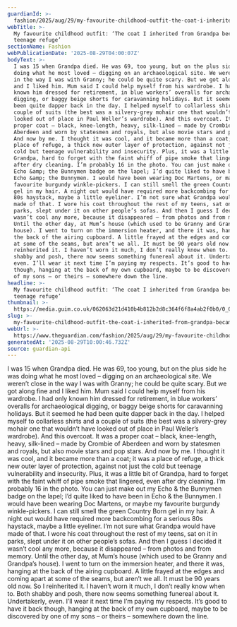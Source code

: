 ```yaml
---
guardianId: >-
  fashion/2025/aug/29/my-favourite-childhood-outfit-the-coat-i-inherited-from-grandpa-became-my-teenage-refuge
webTitle: >-
  My favourite childhood outfit: ‘The coat I inherited from Grandpa became my
  teenage refuge’
sectionName: Fashion
webPublicationDate: '2025-08-29T04:00:07Z'
bodyText: >-
  I was 15 when Grandpa died. He was 69, too young, but on the plus side he was
  doing what he most loved – digging on an archaeological site. We weren’t close
  in the way I was with Granny; he could be quite scary. But we got along fine
  and I liked him. Mum said I could help myself from his wardrobe. I had only
  known him dressed for retirement, in blue workers’ overalls for archaeological
  digging, or baggy beige shorts for caravanning holidays. But it seemed he had
  been quite dapper back in the day. I helped myself to collarless shirts and a
  couple of suits (the best was a silvery-grey mohair one that wouldn’t have
  looked out of place in Paul Weller’s wardrobe). And this overcoat. It was a
  proper coat – black, knee-length, heavy, silk-lined – made by Crombie of
  Aberdeen and worn by statesmen and royals, but also movie stars and pop stars.
  And now by me. I thought it was cool, and it became more than a coat; it was a
  place of refuge, a thick new outer layer of protection, against not just the
  cold but teenage vulnerability and insecurity. Plus, it was a little bit of
  Grandpa, hard to forget with the faint whiff of pipe smoke that lingered, even
  after dry cleaning. I’m probably 16 in the photo. You can just make out my
  Echo &amp; the Bunnymen badge on the lapel; I’d quite liked to have been in
  Echo &amp; the Bunnymen. I would have been wearing Doc Martens, or maybe my
  favourite burgundy winkle-pickers. I can still smell the green Country Born
  gel in my hair. A night out would have required more backcombing for a serious
  80s haystack, maybe a little eyeliner. I’m not sure what Grandpa would have
  made of that. I wore his coat throughout the rest of my teens, sat on it in
  parks, slept under it on other people’s sofas. And then I guess I decided it
  wasn’t cool any more, because it disappeared – from photos and from memory.
  Until the other day, at Mum’s house (which used to be Granny and Grandpa’s
  house). I went to turn on the immersion heater, and there it was, hanging at
  the back of the airing cupboard. A little frayed at the edges and coming apart
  at some of the seams, but aren’t we all. It must be 90 years old now. So I
  reinherited it. I haven’t worn it much, I don’t really know when to. Both
  shabby and posh, there now seems something funereal about it. Undertakerly,
  even. I’ll wear it next time I’m paying my respects. It’s good to have it back
  though, hanging at the back of my own cupboard, maybe to be discovered by one
  of my sons – or theirs – somewhere down the line.
headline: >-
  My favourite childhood outfit: ‘The coat I inherited from Grandpa became my
  teenage refuge’
thumbnail: >-
  https://media.guim.co.uk/062063d21d410b4b812b2d8c364f6f8a4ab2f0b0/0_0_3000_2400/500.jpg
slug: >-
  my-favourite-childhood-outfit-the-coat-i-inherited-from-grandpa-became-my-teenage-refuge
webUrl: >-
  https://www.theguardian.com/fashion/2025/aug/29/my-favourite-childhood-outfit-the-coat-i-inherited-from-grandpa-became-my-teenage-refuge
generatedAt: '2025-08-29T10:00:46.732Z'
source: guardian-api
---
```

I was 15 when Grandpa died. He was 69, too young, but on the plus side he was doing what he most loved – digging on an archaeological site. We weren’t close in the way I was with Granny; he could be quite scary. But we got along fine and I liked him. Mum said I could help myself from his wardrobe. I had only known him dressed for retirement, in blue workers’ overalls for archaeological digging, or baggy beige shorts for caravanning holidays. But it seemed he had been quite dapper back in the day. I helped myself to collarless shirts and a couple of suits (the best was a silvery-grey mohair one that wouldn’t have looked out of place in Paul Weller’s wardrobe). And this overcoat. It was a proper coat – black, knee-length, heavy, silk-lined – made by Crombie of Aberdeen and worn by statesmen and royals, but also movie stars and pop stars. And now by me. I thought it was cool, and it became more than a coat; it was a place of refuge, a thick new outer layer of protection, against not just the cold but teenage vulnerability and insecurity. Plus, it was a little bit of Grandpa, hard to forget with the faint whiff of pipe smoke that lingered, even after dry cleaning. I’m probably 16 in the photo. You can just make out my Echo &amp; the Bunnymen badge on the lapel; I’d quite liked to have been in Echo &amp; the Bunnymen. I would have been wearing Doc Martens, or maybe my favourite burgundy winkle-pickers. I can still smell the green Country Born gel in my hair. A night out would have required more backcombing for a serious 80s haystack, maybe a little eyeliner. I’m not sure what Grandpa would have made of that. I wore his coat throughout the rest of my teens, sat on it in parks, slept under it on other people’s sofas. And then I guess I decided it wasn’t cool any more, because it disappeared – from photos and from memory. Until the other day, at Mum’s house (which used to be Granny and Grandpa’s house). I went to turn on the immersion heater, and there it was, hanging at the back of the airing cupboard. A little frayed at the edges and coming apart at some of the seams, but aren’t we all. It must be 90 years old now. So I reinherited it. I haven’t worn it much, I don’t really know when to. Both shabby and posh, there now seems something funereal about it. Undertakerly, even. I’ll wear it next time I’m paying my respects. It’s good to have it back though, hanging at the back of my own cupboard, maybe to be discovered by one of my sons – or theirs – somewhere down the line.
